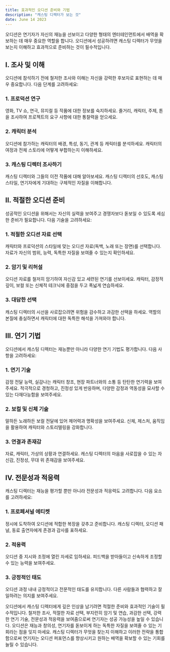 ```yaml
---
title: 효과적인 오디션 준비와 기법
description: "캐스팅 디렉터가 보는 것"
date: June 14 2023
---
```


오디션은 연기자가 자신의 재능을 선보이고 다양한 형태의 엔터테인먼트에서 배역을 확보하는 데 매우 중요한 역할을 합니다. 오디션에서 성공하려면 캐스팅 디렉터가 무엇을 보는지 이해하고 효과적으로 준비하는 것이 필수적입니다. 

## I. 조사 및 이해
오디션에 참석하기 전에 철저한 조사와 이해는 자신을 강력한 후보자로 표현하는 데 매우 중요합니다. 다음 단계를 고려하세요:

### 1. 프로덕션 연구
영화, TV 쇼, 연극, 뮤지컬 등 작품에 대한 정보를 숙지하세요.
줄거리, 캐릭터, 주제, 톤을 조사하여 프로젝트의 요구 사항에 대한 통찰력을 얻으세요.
### 2. 캐릭터 분석
오디션에 참가하는 캐릭터의 배경, 특성, 동기, 관계 등 캐릭터를 분석하세요.
캐릭터의 여정과 전체 스토리에 어떻게 부합하는지 이해하세요.
### 3. 캐스팅 디렉터 조사하기
캐스팅 디렉터와 그들의 이전 작품에 대해 알아보세요.
캐스팅 디렉터의 선호도, 캐스팅 스타일, 연기자에게 기대하는 구체적인 자질을 이해합니다.
## II. 적절한 오디션 준비
성공적인 오디션을 위해서는 자신의 실력을 보여주고 경쟁자보다 돋보일 수 있도록 세심한 준비가 필요합니다. 다음 기술을 고려하세요:

### 1. 적절한 오디션 자료 선택
캐릭터와 프로덕션의 스타일에 맞는 오디션 자료(독백, 노래 또는 장면)를 선택합니다.
자료가 자신의 범위, 능력, 독특한 자질을 보여줄 수 있는지 확인하세요.
### 2. 암기 및 리허설
오디션 자료를 철저히 암기하여 자신감 있고 세련된 연기를 선보이세요.
캐릭터, 감정적 깊이, 보컬 또는 신체적 테크닉에 중점을 두고 폭넓게 연습하세요.
### 3. 대담한 선택
캐스팅 디렉터의 시선을 사로잡으려면 위험을 감수하고 과감한 선택을 하세요.
역할의 본질에 충실하면서 캐릭터에 대한 독특한 해석을 가져와야 합니다.
## III. 연기 기법
오디션에서 캐스팅 디렉터는 재능뿐만 아니라 다양한 연기 기법도 평가합니다. 다음 사항을 고려하세요:

### 1. 연기 기술
감정 전달 능력, 실감나는 캐릭터 창조, 현장 파트너와의 소통 등 탄탄한 연기력을 보여주세요.
적극적으로 경청하고, 진정성 있게 반응하며, 다양한 감정과 역동성을 묘사할 수 있는 다재다능함을 보여주세요.
### 2. 보컬 및 신체 기술
말하든 노래하든 보컬 전달에 있어 제어력과 명확성을 보여주세요.
신체, 제스처, 움직임을 활용하여 캐릭터와 스토리텔링을 강화합니다.
### 3. 연결과 존재감
자료, 캐릭터, 가상의 상황과 연결하세요.
캐스팅 디렉터의 마음을 사로잡을 수 있는 자신감, 진정성, 무대 위 존재감을 보여주세요.
## IV. 전문성과 적응력
캐스팅 디렉터는 재능을 평가할 뿐만 아니라 전문성과 적응력도 고려합니다. 다음 요소를 고려하세요:

### 1. 프로페셔널 에티켓
정시에 도착하여 오디션에 적합한 복장을 갖추고 준비합니다.
캐스팅 디렉터, 오디션 패널, 동료 출연자에게 존경과 감사를 표하세요.
### 2. 적응력
오디션 중 지시와 조정에 열린 자세로 임하세요.
피드백을 받아들이고 신속하게 조정할 수 있는 능력을 보여주세요.
### 3. 긍정적인 태도
오디션 과정 내내 긍정적이고 전문적인 태도를 유지합니다.
다른 사람들과 협력하고 잘 일하려는 의지를 보여주세요.

오디션에서 캐스팅 디렉터에게 깊은 인상을 남기려면 적절한 준비와 효과적인 기술이 필수적입니다. 철저한 조사, 적절한 자료 선택, 부지런히 암기 및 연습, 과감한 선택, 강력한 연기 기술, 전문성과 적응력을 보여줌으로써 연기자는 성공 가능성을 높일 수 있습니다. 오디션은 재능과 창의성, 연기자를 돋보이게 하는 독특한 자질을 보여줄 수 있는 기회라는 점을 잊지 마세요. 캐스팅 디렉터가 무엇을 찾는지 이해하고 이러한 전략을 통합함으로써 연기자는 오디션 퍼포먼스를 향상시키고 원하는 배역을 확보할 수 있는 기회를 늘릴 수 있습니다.